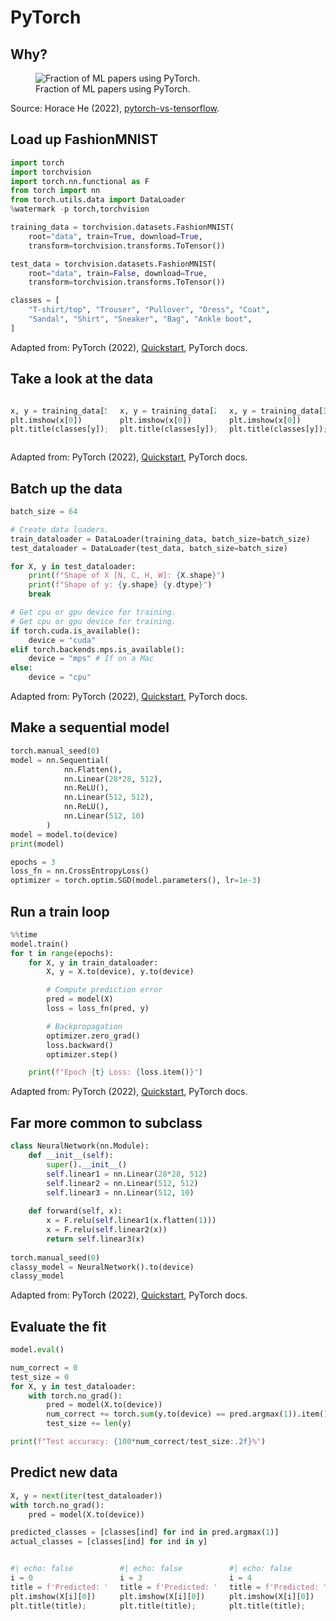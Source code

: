 # PyTorch {background-image="unsw-yellow-shape.png" data-visibility="uncounted"}

## Why?

![Fraction of ML papers using PyTorch.](pytorch-papers-of-total.svg)

::: footer
Source: Horace He (2022), [pytorch-vs-tensorflow](http://horace.io/pytorch-vs-tensorflow/).
:::

## Load up FashionMNIST

```python
import torch
import torchvision
import torch.nn.functional as F
from torch import nn
from torch.utils.data import DataLoader
%watermark -p torch,torchvision
```

```python
training_data = torchvision.datasets.FashionMNIST(
    root="data", train=True, download=True,
    transform=torchvision.transforms.ToTensor())

test_data = torchvision.datasets.FashionMNIST(
    root="data", train=False, download=True,
    transform=torchvision.transforms.ToTensor())

classes = [
    "T-shirt/top", "Trouser", "Pullover", "Dress", "Coat", 
    "Sandal", "Shirt", "Sneaker", "Bag", "Ankle boot",
]
```

::: footer
Adapted from: PyTorch (2022), [Quickstart](https://pytorch.org/tutorials/beginner/basics/quickstart_tutorial.html), PyTorch docs.
:::

## Take a look at the data

::: columns
::: {.column width="33%"}
```python
x, y = training_data[5]
plt.imshow(x[0])
plt.title(classes[y]);
```
:::
::: {.column width="33%"}
```python
x, y = training_data[25]
plt.imshow(x[0])
plt.title(classes[y]);
```
:::
::: {.column width="33%"}
```python
x, y = training_data[30]
plt.imshow(x[0])
plt.title(classes[y]);
```
:::
:::

::: footer
Adapted from: PyTorch (2022), [Quickstart](https://pytorch.org/tutorials/beginner/basics/quickstart_tutorial.html), PyTorch docs.
:::

## Batch up the data

```python
batch_size = 64

# Create data loaders.
train_dataloader = DataLoader(training_data, batch_size=batch_size)
test_dataloader = DataLoader(test_data, batch_size=batch_size)

for X, y in test_dataloader:
    print(f"Shape of X [N, C, H, W]: {X.shape}")
    print(f"Shape of y: {y.shape} {y.dtype}")
    break

# Get cpu or gpu device for training.
# Get cpu or gpu device for training.
if torch.cuda.is_available():
    device = "cuda"
elif torch.backends.mps.is_available():
    device = "mps" # If on a Mac
else:
    device = "cpu"
```

::: footer
Adapted from: PyTorch (2022), [Quickstart](https://pytorch.org/tutorials/beginner/basics/quickstart_tutorial.html), PyTorch docs.
:::

## Make a sequential model

```python
torch.manual_seed(0)
model = nn.Sequential(
            nn.Flatten(),
            nn.Linear(28*28, 512),
            nn.ReLU(),
            nn.Linear(512, 512),
            nn.ReLU(),
            nn.Linear(512, 10)
        )
model = model.to(device)
print(model)
```

```python
epochs = 3
loss_fn = nn.CrossEntropyLoss()
optimizer = torch.optim.SGD(model.parameters(), lr=1e-3)
```

## Run a train loop

```python
%%time
model.train()
for t in range(epochs):    
    for X, y in train_dataloader:
        X, y = X.to(device), y.to(device)

        # Compute prediction error
        pred = model(X)
        loss = loss_fn(pred, y)

        # Backpropagation
        optimizer.zero_grad()
        loss.backward()
        optimizer.step()

    print(f"Epoch {t} Loss: {loss.item()}")
```

::: footer
Adapted from: PyTorch (2022), [Quickstart](https://pytorch.org/tutorials/beginner/basics/quickstart_tutorial.html), PyTorch docs.
:::

## Far more common to subclass

```python
class NeuralNetwork(nn.Module):
    def __init__(self):
        super().__init__()
        self.linear1 = nn.Linear(28*28, 512)
        self.linear2 = nn.Linear(512, 512)
        self.linear3 = nn.Linear(512, 10)
        
    def forward(self, x):
        x = F.relu(self.linear1(x.flatten(1)))
        x = F.relu(self.linear2(x))
        return self.linear3(x)
        
torch.manual_seed(0)
classy_model = NeuralNetwork().to(device)
classy_model
```

::: footer
Adapted from: PyTorch (2022), [Quickstart](https://pytorch.org/tutorials/beginner/basics/quickstart_tutorial.html), PyTorch docs.
:::

## Evaluate the fit

```python
model.eval()

num_correct = 0
test_size = 0
for X, y in test_dataloader:
    with torch.no_grad():
        pred = model(X.to(device))
        num_correct += torch.sum(y.to(device) == pred.argmax(1)).item()
        test_size += len(y)

print(f"Test accuracy: {100*num_correct/test_size:.2f}%")
```

## Predict new data

```python
X, y = next(iter(test_dataloader))
with torch.no_grad():
    pred = model(X.to(device))

predicted_classes = [classes[ind] for ind in pred.argmax(1)]
actual_classes = [classes[ind] for ind in y]
```

::: columns
::: {.column width="33%"}
```python
#| echo: false
i = 0
title = f'Predicted: "{predicted_classes[i]}"\nActual: "{actual_classes[i]}"'
plt.imshow(X[i][0])
plt.title(title);
```
:::
::: {.column width="33%"}
```python
#| echo: false
i = 3
title = f'Predicted: "{predicted_classes[i]}"\nActual: "{actual_classes[i]}"'
plt.imshow(X[i][0])
plt.title(title);
```
:::
::: {.column width="33%"}
```python
#| echo: false
i = 4
title = f'Predicted: "{predicted_classes[i]}"\nActual: "{actual_classes[i]}"'
plt.imshow(X[i][0])
plt.title(title);
```
:::
:::
